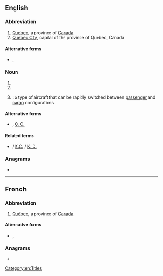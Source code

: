 {{also|Qc|qc|Qc.|Q.C.|Q. C.}}
==English==

===Abbreviation===
{{rfc-header|Abbreviation}}
{{head|en|abbreviation}}

# [[Quebec]], a province of [[Canada]].
# [[Quebec City]], capital of the province of Quebec, Canada

====Alternative forms====
* {{sense|Canadian province}} {{l|en|Qc}}, {{l|en|Qc.}}

===Noun===
{{en-noun|~}}

# {{initialism of|[[Queen's Counsel]]}}
# {{initialism of|[[quality]] [[control]]}}
# {{lb|en|aviation}} {{initialism of|[[quick]] [[change]]}}: a type of aircraft that can be rapidly switched between [[passenger]] and [[cargo]] configurations

====Alternative forms====
* {{l|en|Q.C.}}, [[Q. C.]]

====Related terms====
* {{sense|Queen's Counsel}} {{l|en|KC}} / [[K.C.]] / [[K. C.]]

===Anagrams===
* {{anagrams|en|a=cq|CQ}}

[[Category:en:Titles]]

----

==French==

===Abbreviation===
{{rfc-header|Abbreviation}}
{{head|fr|abbreviation}}

# [[Québec]], a province of [[Canada]].

====Alternative forms====
* {{l|fr|Qc}}, {{l|fr|Qc.}}

===Anagrams===
* {{l|fr|CQ}}